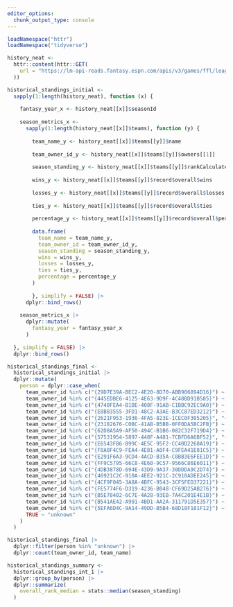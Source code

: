 ```yaml
---
editor_options:
  chunk_output_type: console
---
```


```r
loadNamespace("httr")
loadNamespace("tidyverse")
```

```r
history_neat <- 
  httr::content(httr::GET(
    url = "https://lm-api-reads.fantasy.espn.com/apis/v3/games/ffl/leagueHistory/437568?view=kona_history_standings"
  ))

historical_standings_initial <- 
  sapply(1:length(history_neat), function (x) {
    
    fantasy_year_x <- history_neat[[x]]$seasonId
    
    season_metrics_x <- 
      sapply(1:length(history_neat[[x]]$teams), function (y) {
        
        team_name_y <- history_neat[[x]]$teams[[y]]$name
        
        team_owner_id_y <- history_neat[[x]]$teams[[y]]$owners[[1]]
        
        season_standing_y <- history_neat[[x]]$teams[[y]]$rankCalculatedFinal
        
        wins_y <- history_neat[[x]]$teams[[y]]$record$overall$wins
        
        losses_y <- history_neat[[x]]$teams[[y]]$record$overall$losses
        
        ties_y <- history_neat[[x]]$teams[[y]]$record$overall$ties
        
        percentage_y <- history_neat[[x]]$teams[[y]]$record$overall$percentage
        
        data.frame(
          team_name = team_name_y,
          team_owner_id = team_owner_id_y,
          season_standing = season_standing_y,
          wins = wins_y,
          losses = losses_y,
          ties = ties_y,
          percentage = percentage_y
        )
        
        }, simplify = FALSE) |> 
      dplyr::bind_rows()
    
    season_metrics_x |> 
      dplyr::mutate(
        fantasy_year = fantasy_year_x
      )
    
  }, simplify = FALSE) |> 
  dplyr::bind_rows()
```

```r
historical_standings_final <- 
  historical_standings_initial |> 
  dplyr::mutate(
    person = dplyr::case_when(
      team_owner_id %in% c("{29D7E39A-BEC2-4E20-8D70-ABB906894D16}") ~ "Granddaddy",
      team_owner_id %in% c("{445EDBE6-4125-4E63-9D9F-4C48BD91B585}") ~ "Mike",
      team_owner_id %in% c("{4740FEA4-B1BE-408F-91AB-C1BBC92EC9A0}") ~ "Tracy",
      team_owner_id %in% c("{E8B83555-3FD1-48C2-A3AE-B3CC87ED3212}") ~ "JD",
      team_owner_id %in% c("{2621F953-1936-4FA5-823E-1CEC0F305205}", "{BD49D75C-78CD-4941-91D0-0CF026FD1881}") ~ "Katie",
      team_owner_id %in% c("{23182676-C0BC-41AB-B5BB-0FF0DA5BC2FB}") ~ "Daniel",
      team_owner_id %in% c("{62D8A5A9-AF50-494C-B1B6-082C32F719D4}") ~ "Jason",
      team_owner_id %in% c("{57531954-5897-448F-A481-7CBFD6A6BF52}", "{AFE1AE40-B461-4FDA-A7C8-E888DC5B2215}") ~ "Cyndi",
      team_owner_id %in% c("{E6543FB6-B99C-4E5C-95F2-CC40D2268A19}") ~ "Paul",
      team_owner_id %in% c("{F8A0F4C9-FEA4-4E81-A0F4-C9FEA41E81C5}") ~ "Brynna",
      team_owner_id %in% c("{E291F6A3-9CD4-4ACD-B35A-C0BB3E6FEE1D}") ~ "Nick",
      team_owner_id %in% c("{FF9C5795-66C8-4E60-9C57-9566C86E6011}") ~ "Anna",
      team_owner_id %in% c("{4DB3878D-694E-43D9-9A37-30DDDA9C2D74}") ~ "Eddie",
      team_owner_id %in% c("{46921C2C-910A-4EE2-921C-2C910ADEE245}") ~ "Nikki",
      team_owner_id %in% c("{4CF9F045-3A8A-4BFC-9543-3CF5FED37221}") ~ "Patrick",
      team_owner_id %in% c("{FE5774F6-D319-4236-B048-CF69D25AB276}") ~ "Bud",
      team_owner_id %in% c("{B5E78402-6C7E-4A28-93EB-7A4C201E4E1B}") ~ "Jeb",
      team_owner_id %in% c("{B541AE42-A991-4BD1-AA2A-311791D5E357}") ~ "Luke",
      team_owner_id %in% c("{5EFA6D4C-9A14-49DD-B5B4-68D18F181F12}") ~ "Mikey",
      TRUE ~ "unknown"
    )
  )

historical_standings_final |> 
  dplyr::filter(person %in% "unknown") |> 
  dplyr::count(team_owner_id, team_name)

historical_standings_summary <- 
  historical_standings_int_1 |> 
  dplyr::group_by(person) |> 
  dplyr::summarize(
    overall_rank_median = stats::median(season_standing)
  )
```

